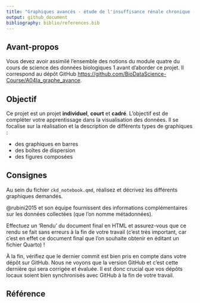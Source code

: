 ```yaml
---
title: "Graphiques avancés - étude de l'insuffisance rénale chronique (IRC)"
output: github_document
bibliography: biblio/references.bib
---
```


## Avant-propos

Vous devez avoir assimilé l'ensemble des notions du module quatre du cours de science des données biologiques 1 avant d'aborder ce projet. Il correspond au dépôt GitHub <https://github.com/BioDataScience-Course/A04Ia_graphe_avance>.

## Objectif

Ce projet est un projet **individuel**, **court** et **cadré**. L'objectif est de compléter votre apprentissage dans la visualisation des données. Il se focalise sur la réalisation et la description de différents types de graphiques :

-   des graphiques en barres
-   des boîtes de dispersion
-   des figures composées

## Consignes

Au sein du fichier `ckd_notebook.qmd`, réalisez et décrivez les différents graphiques demandés.

@rubini2015 et son équipe fournissent des informations complémentaires sur les données collectées (que l'on nomme métadonnées).

Effectuez un 'Rendu' du document final en HTML et assurez-vous que ce rendu se fait sans erreurs à la fin de votre travail (c'est très important, car c'est en effet ce document final que l'on souhaite obtenir en éditant un fichier Quarto) !

À la fin, vérifiez que le dernier commit est bien pris en compte dans votre dépôt sur GitHub. Nous ne voyons que la version GitHub et c'est cette dernière qui sera corrigée et évaluée. Il est donc crucial que vos dépôts locaux soient bien synchronisés avec GitHub à la fin de votre travail.

## Référence
